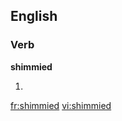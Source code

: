 ==English==

===Verb===
'''shimmied'''

# {{present participle of|[[shimmy]]}}

[[fr:shimmied]]
[[vi:shimmied]]